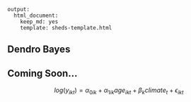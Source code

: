 ```
output: 
  html_document: 
    keep_md: yes
    template: sheds-template.html
```
## Dendro Bayes

## Coming Soon...

$$
log(y_{ikt}) = \alpha_{0ik} + \alpha_{1ik}age_{ikt} + \beta_{k}climate_{t} + \epsilon_{ikt}
$$